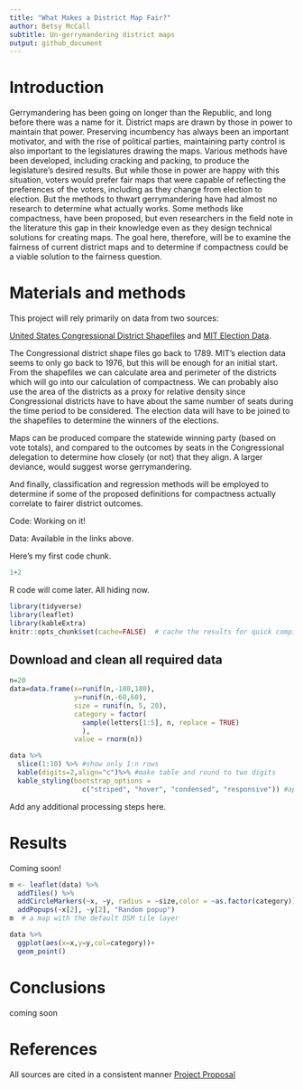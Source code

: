 ```yaml
---
title: "What Makes a District Map Fair?"
author: Betsy McCall
subtitle: Un-gerrymandering district maps
output: github_document
---
```


# Introduction

Gerrymandering has been going on longer than the Republic, and long before there was a name for it. District maps are drawn by those in power to maintain that power. Preserving incumbency has always been an important motivator, and with the rise of political parties, maintaining party control is also important to the legislatures drawing the maps. Various methods have been developed, including cracking and packing, to produce the legislature's desired results. But while those in power are happy with this situation, voters would prefer fair maps that were capable of reflecting the preferences of the voters, including as they change from election to election. But the methods to thwart gerrymandering have had almost no research to determine what actually works. Some methods like compactness, have been proposed, but even researchers in the field note in the literature this gap in their knowledge even as they design technical solutions for creating maps.  The goal here, therefore, will be to examine the fairness of current district maps and to determine if compactness could be a viable solution to the fairness question.

# Materials and methods

This project will rely primarily on data from two sources:

[United States Congressional District Shapefiles](http://cdmaps.polisci.ucla.edu/) and [MIT Election Data](https://electionlab.mit.edu/data).  

The Congressional district shape files go back to 1789. MIT's election data seems to only go back to 1976, but this will be enough for an initial start.  From the shapefiles we can calculate area and perimeter of the districts which will go into our calculation of compactness.  We can probably also use the area of the districts as a proxy for relative density since Congressional districts have to have about the same number of seats during the time period to be considered. The election data will have to be joined to the shapefiles to determine the winners of the elections. 

Maps can be produced compare the statewide winning party (based on vote totals), and compared to the outcomes by seats in the Congressional delegation to determine how closely (or not) that they align. A larger deviance, would suggest worse gerrymandering.  

And finally, classification and regression methods will be employed to determine if some of the proposed definitions for compactness actually correlate to fairer district outcomes.

Code: Working on it!

Data: Available in the links above.



Here's my first code chunk.
```r
1+2
```

R code will come later.  All hiding now.

```r
library(tidyverse)
library(leaflet)
library(kableExtra)
knitr::opts_chunk$set(cache=FALSE)  # cache the results for quick compiling
```

## Download and clean all required data

```r
n=20
data=data.frame(x=runif(n,-180,180),
                y=runif(n,-60,60),
                size = runif(n, 5, 20),
                category = factor(
                  sample(letters[1:5], n, replace = TRUE)
                  ),
                value = rnorm(n))
```

```r
data %>% 
  slice(1:10) %>% #show only 1:n rows
  kable(digits=2,align="c")%>% #make table and round to two digits
  kable_styling(bootstrap_options = 
                  c("striped", "hover", "condensed", "responsive")) #apply other formatting
```

Add any additional processing steps here.

# Results

Coming soon!



```r
m <- leaflet(data) %>% 
  addTiles() %>% 
  addCircleMarkers(~x, ~y, radius = ~size,color = ~as.factor(category)) %>% 
  addPopups(~x[2], ~y[2], "Random popup")
m  # a map with the default OSM tile layer
```


```r
data %>% 
  ggplot(aes(x=x,y=y,col=category))+
  geom_point()
```

# Conclusions

coming soon

# References

All sources are cited in a consistent manner
[Project Proposal](http://betsymccall.net/edu/CDSE/coding/R/Project_Proposal.html)
